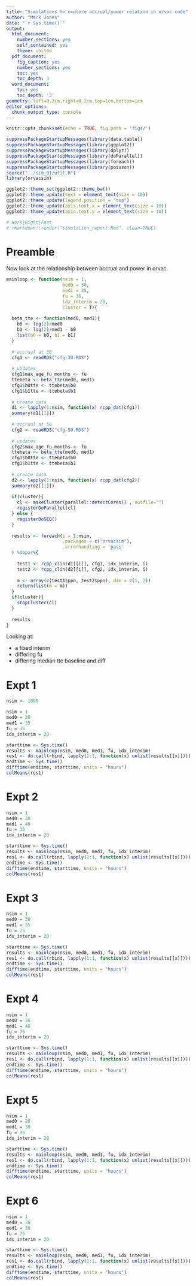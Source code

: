 ```yaml
---
title: "Simulations to explore accrual/power relation in orvac code"
author: "Mark Jones"
date: "`r Sys.time()`"
output:
  html_document:
    number_sections: yes
    self_contained: yes
    theme: united
  pdf_document:
    fig_caption: yes
    number_sections: yes
    toc: yes
    toc_depth: 3
  word_document:
    toc: yes
    toc_depth: '3'
geometry: left=0.2cm,right=0.2cm,top=1cm,bottom=1cm
editor_options:
  chunk_output_type: console
---
```



```r
knitr::opts_chunk$set(echo = TRUE, fig.path = 'figs/')

suppressPackageStartupMessages(library(data.table))
suppressPackageStartupMessages(library(ggplot2))
suppressPackageStartupMessages(library(dplyr))
suppressPackageStartupMessages(library(doParallel))
suppressPackageStartupMessages(library(foreach))
suppressPackageStartupMessages(library(poisson))
source("../sim_01/util.R")
library(orvacsim)

ggplot2::theme_set(ggplot2::theme_bw())
ggplot2::theme_update(text = element_text(size = 10))
ggplot2::theme_update(legend.position = "top")
ggplot2::theme_update(axis.text.x = element_text(size = 10))
ggplot2::theme_update(axis.text.y = element_text(size = 10))

# Work|Right|Fast
# rmarkdown::render("simulation_report.Rmd", clean=TRUE)
```

# Preamble 

Now look at the relationship between accrual and power in orvac. 

```r

mainloop <- function(nsim = 1, 
                     med0 = 30, 
                     med1 = 35, 
                     fu = 36, 
                     idx_interim = 20,
                     cluster = T){
  
  beta_tte <- function(med0, med1){
    b0 <- log(2)/med0
    b1 <- log(2)/med1 - b0
    list(b0 = b0, b1 = b1)
  }
  
  # accrual at 30
  cfg1 <- readRDS("cfg-30.RDS")
  
  # updates
  cfg1$max_age_fu_months <- fu
  ttebeta <- beta_tte(med0, med1)
  cfg1$b0tte <- ttebeta$b0
  cfg1$b1tte <- ttebeta$b1
  
  # create data
  d1 <- lapply(1:nsim, function(x) rcpp_dat(cfg1))
  summary(d1[[1]])
  
  # accrual at 50
  cfg2 <- readRDS("cfg-50.RDS")
  
  # updates
  cfg2$max_age_fu_months <- fu
  ttebeta <- beta_tte(med0, med1)
  cfg1$b0tte <- ttebeta$b0
  cfg1$b1tte <- ttebeta$b1
  
  # create data
  d2 <- lapply(1:nsim, function(x) rcpp_dat(cfg2))
  summary(d2[[1]])
 
  if(cluster){
    cl <- makeCluster(parallel::detectCores() , outfile="")
    registerDoParallel(cl)
  } else {
    registerDoSEQ()
  }
  
  results <- foreach(i = 1:nsim,
                     .packages = c("orvacsim"),
                     .errorhandling = 'pass'
  ) %dopar%{
    
    test1 <- rcpp_clin(d1[[i]], cfg1, idx_interim, i)
    test2 <- rcpp_clin(d2[[i]], cfg2, idx_interim, i)
  
    m <- array(c(test1$ppn, test2$ppn), dim = c(1, 2))  
    return(list(m = m))
  }
  if(cluster){
    stopCluster(cl)
  }
  
  results
}

```

Looking at:

+ a fixed interim
+ differing fu
+ differing median tte baseline and diff

# Expt 1

```r
nsim <- 1000

nsim = 1
med0 = 30 
med1 = 35 
fu = 36
idx_interim = 20

starttime <- Sys.time()
results <- mainloop(nsim, med0, med1, fu, idx_interim)
res1 <- do.call(rbind, lapply(1:1, function(x) unlist(results[[x]])))
endtime <- Sys.time()
difftime(endtime, starttime, units = "hours")
colMeans(res1)
```


# Expt 2

```r
nsim = 1
med0 = 30 
med1 = 40 
fu = 36
idx_interim = 20

starttime <- Sys.time()
results <- mainloop(nsim, med0, med1, fu, idx_interim)
res1 <- do.call(rbind, lapply(1:1, function(x) unlist(results[[x]])))
endtime <- Sys.time()
difftime(endtime, starttime, units = "hours")
colMeans(res1)
```

# Expt 3

```r
nsim = 1
med0 = 30 
med1 = 35 
fu = 75
idx_interim = 20

starttime <- Sys.time()
results <- mainloop(nsim, med0, med1, fu, idx_interim)
res1 <- do.call(rbind, lapply(1:1, function(x) unlist(results[[x]])))
endtime <- Sys.time()
difftime(endtime, starttime, units = "hours")
colMeans(res1)
```

# Expt 4

```r
nsim = 1
med0 = 30 
med1 = 40 
fu = 75
idx_interim = 20

starttime <- Sys.time()
results <- mainloop(nsim, med0, med1, fu, idx_interim)
res1 <- do.call(rbind, lapply(1:1, function(x) unlist(results[[x]])))
endtime <- Sys.time()
difftime(endtime, starttime, units = "hours")
colMeans(res1)
```

# Expt 5

```r
nsim = 1
med0 = 20 
med1 = 30 
fu = 36
idx_interim = 20

starttime <- Sys.time()
results <- mainloop(nsim, med0, med1, fu, idx_interim)
res1 <- do.call(rbind, lapply(1:1, function(x) unlist(results[[x]])))
endtime <- Sys.time()
difftime(endtime, starttime, units = "hours")
colMeans(res1)
```

# Expt 6

```r
nsim = 1
med0 = 20 
med1 = 30 
fu = 75
idx_interim = 20

starttime <- Sys.time()
results <- mainloop(nsim, med0, med1, fu, idx_interim)
res1 <- do.call(rbind, lapply(1:1, function(x) unlist(results[[x]])))
endtime <- Sys.time()
difftime(endtime, starttime, units = "hours")
colMeans(res1)
```

